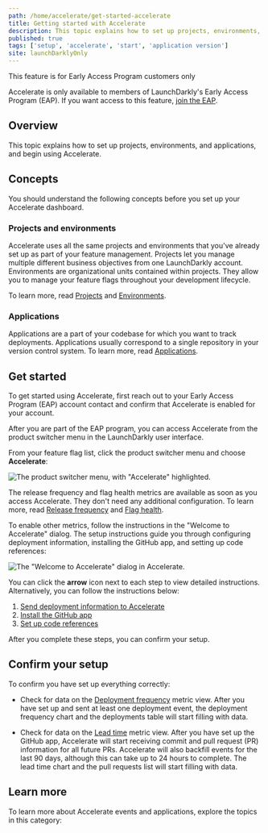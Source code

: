 ```yaml
---
path: /home/accelerate/get-started-accelerate
title: Getting started with Accelerate
description: This topic explains how to set up projects, environments, and applications, and begin using Accelerate.
published: true
tags: ['setup', 'accelerate', 'start', 'application version']
site: launchDarklyOnly
---
```


<Callout intent="info">
  <CalloutTitle>This feature is for Early Access Program customers only</CalloutTitle>
  <CalloutDescription>

Accelerate is only available to members of LaunchDarkly's Early Access Program (EAP). If you want access to this feature, [join the EAP](https://launchdarkly.com/eap).

  </CalloutDescription>
</Callout>

## Overview

This topic explains how to set up projects, environments, and applications, and begin using Accelerate.

## Concepts

You should understand the following concepts before you set up your Accelerate dashboard.

### Projects and environments

Accelerate uses all the same projects and environments that you've already set up as part of your feature management. Projects let you manage multiple different business objectives from one LaunchDarkly account. Environments are organizational units contained within projects. They allow you to manage your feature flags throughout your development lifecycle.

To learn more, read [Projects](/home/organize/projects) and [Environments](/home/organize/environments).

### Applications

Applications are a part of your codebase for which you want to track deployments. Applications usually correspond to a single repository in your version control system. To learn more, read [Applications](/home/accelerate/get-started-accelerate/applications).

## Get started

To get started using Accelerate, first reach out to your Early Access Program (EAP) account contact and confirm that Accelerate is enabled for your account.

After you are part of the EAP program, you can access Accelerate from the product switcher menu in the LaunchDarkly user interface.

From your feature flag list, click the product switcher menu and choose **Accelerate**:

![The product switcher menu, with "Accelerate" highlighted.](accelerate-product-switcher.png)

The release frequency and flag health metrics are available as soon as you access Accelerate. They don't need any additional configuration. To learn more, read [Release frequency](/home/accelerate/accelerate-metrics/release) and [Flag health](/home/accelerate/accelerate-metrics/flag-health).

To enable other metrics, follow the instructions in the "Welcome to Accelerate" dialog. The setup instructions guide you through configuring deployment information, installing the GitHub app, and setting up code references:

![The "Welcome to Accelerate" dialog in Accelerate.](accelerate-set-up.png)

You can click the **arrow** icon next to each step to view detailed instructions. Alternatively, you can follow the instructions below:

1. [Send deployment information to Accelerate](/home/accelerate/config-deployment-accelerate)
2. [Install the GitHub app](/home/accelerate/github-app-accelerate)
3. [Set up code references](/home/accelerate/code-refs-accelerate)

After you complete these steps, you can confirm your setup.

## Confirm your setup

To confirm you have set up everything correctly:

- Check for data on the [Deployment frequency](/home/accelerate/accelerate-metrics/deployment) metric view. After you have set up and sent at least one deployment event, the deployment frequency chart and the deployments table will start filling with data.

- Check for data on the [Lead time](/home/accelerate/accelerate-metrics/lead-time) metric view. After you have set up the GitHub app, Accelerate will start receiving commit and pull request (PR) information for all future PRs. Accelerate will also backfill events for the last 90 days, although this can take up to 24 hours to complete. The lead time chart and the pull requests list will start filling with data.

## Learn more

To learn more about Accelerate events and applications, explore the topics in this category:

<ChildPageList path="/home/accelerate/get-started-accelerate" unsorted="true" />
